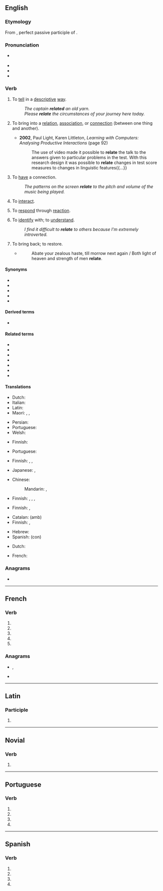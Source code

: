 {{also|relaté}}
==English==

===Etymology===
{{PIE root|en|telh₂}}
From {{der|en|la|relātus}}, perfect passive participle of {{m|la|referō||carry back; report}}.

===Pronunciation===
* {{a|GenAm|RP}} {{IPA|en|/ɹɪˈleɪt/|/ɹiˈleɪt/}}
* {{audio|en|En-us-relate.ogg|Audio (US)}}
* {{rhymes|en|eɪt}}
* {{hyphenation|en|re|late}}

===Verb===
{{en-verb|relat}}

# {{lb|en|transitive}} To [[tell]] in a [[descriptive]] [[way]].
#: ''The captain '''related''' an old yarn.''
#: ''Please '''relate''' the circumstances of your journey here today.''
# {{lb|en|transitive}} To bring into a [[relation]], [[association]], or [[connection]] (between one thing and another).
#* '''2002''', Paul Light, Karen Littleton, ''Learning with Computers: Analysing Productive Interactions'' (page 92)
#*: The use of video made it possible to '''relate''' the talk to the answers given to particular problems in the test. With this research design it was possible to '''relate''' changes in test score measures to changes in linguistic features{{...}}
# {{lb|en|intransitive}} To [[have]] a connection.
#: ''The patterns on the screen '''relate''' to the pitch and volume of the music being played.''
# {{lb|en|intransitive}} To [[interact]].
# {{lb|en|intransitive}} To [[respond]] through [[reaction]].
# {{lb|en|intransitive|with '''to'''}} To [[identify]] with; to [[understand]].
#: ''I find it difficult to '''relate''' to others because I'm extremely introverted.''
# {{lb|en|obsolete}} To bring back; to restore.
#* {{rfdatek|en|Spenser}}
#*: Abate your zealous haste, till morrow next again / Both light of heaven and strength of men '''relate'''.

====Synonyms====
* {{l|en|chronicle}}
* {{l|en|describe}}
* {{l|en|divulge}}
* {{l|en|recount}}
* {{l|en|state}}

====Derived terms====
* {{l|en|aforerelated}}

====Related terms====
* {{l|en|relatable}}
* {{l|en|relater}}
* {{l|en|relation}}
* {{l|en|relationship}}
* {{l|en|relative}}
* {{l|en|refer}}
* {{l|en|reference}}

====Translations====
{{trans-see|to narrate|narrate}}

{{trans-top|to tell in a descriptive manner}}
* Dutch: {{t+|nl|vertellen}}
* Italian: {{t+|it|riferire}}
* Latin: {{t|la|narrō}}
* Maori: {{t|mi|āmiki}}, {{t|mi|āmiku}}, {{t|mi|whiti}}
{{trans-mid}}
* Persian: {{t+|fa|روایت کردن}}
* Portuguese: {{t+|pt|relatar}}
* Welsh: {{t+|cy|adrodd}}
{{trans-bottom}}

{{trans-top|to give an association}}
* Finnish: {{t|fi|tuoda mieleen}}
{{trans-mid}}
* Portuguese: {{t+|pt|relacionar}}
{{trans-bottom}}

{{trans-top|to make a connection from something to something else}}
* Finnish: {{t+|fi|liittää}}, {{t+|fi|yhdistää}}, {{t+|fi|samaistaa}}
{{trans-mid}}
* Japanese: {{t|ja|関連付ける|tr=kanren-zukeru}}, {{t|ja|結び付ける|tr=musubi tsukeru}}
{{trans-bottom}}

{{trans-top|to have a connection}}
* Chinese:
*: Mandarin: {{t+|cmn|有關}}, {{t+|cmn|有关|tr=yŏuguān}}
{{trans-mid}}
* Finnish: {{t+|fi|liittyä}}, {{t+|fi|yhdistyä}}, {{t+|fi|samastua}}, {{t+|fi|samaistua}}
{{trans-bottom}}

{{trans-see|to interact|interact}}

{{trans-top|to respond through reaction}}
* Finnish: {{t+|fi|vastata}}, {{t+|fi|reagoida}}
{{trans-mid}}
{{trans-bottom}}

{{trans-top|to identify with, understand}}
* Catalan: {{t|ca|indentificar-se}} (amb)
* Finnish: {{t+|fi|ymmärtää}}, {{t+|fi|samastua}}
{{trans-mid}}
* Hebrew: {{t|he|הזדהה|alt=הזדהה (עם)|tr=hizdahá}}
* Spanish: {{t+|es|identificarse}} (con)
{{trans-bottom}}

{{checktrans-top}}
* Dutch: {{t+check|nl|relateren}}
{{trans-mid}}
* French: {{t+check|fr|concerner}}
{{trans-bottom}}

===Anagrams===
* {{anagrams|en|a=aeelrt|Aertel|Tralee|alreet|e-alert|earlet|elater|telera}}

----

==French==

===Verb===
{{head|fr|verb form}}

# {{inflection of|fr|relater||1|s|pres|indc}}
# {{inflection of|fr|relater||3|s|pres|indc}}
# {{inflection of|fr|relater||1|s|pres|subj}}
# {{inflection of|fr|relater||3|s|pres|subj}}
# {{inflection of|fr|relater||2|s|impr}}

===Anagrams===
* {{l|fr|alerte}}, {{l|fr|alerté}}
* {{l|fr|étaler}}

----

==Latin==

===Participle===
{{la-part-form|relāte}}

# {{inflection of|la|relātus||voc|m|s}}

----

==Novial==

===Verb===
{{head|nov|verb}}

# {{l|en|relate}}

----

==Portuguese==

===Verb===
{{head|pt|verb form}}

# {{pt-verb form of|relatar|ar|imperative|affirmative|singular|third}}
# {{pt-verb form of|relatar|ar|imperative|negative|singular|third}}
# {{pt-verb form of|relatar|ar|subjunctive|present|singular|first}}
# {{pt-verb form of|relatar|ar|subjunctive|present|singular|third}}

----

==Spanish==

===Verb===
{{head|es|verb form}}

# {{es-verb form of|ending=ar|mood=imperative|pers=2|formal=yes|number=singular|relatar}}
# {{es-verb form of|ending=ar|mood=subjunctive|tense=present|pers=1|number=singular|relatar}}
# {{es-verb form of|ending=ar|mood=subjunctive|tense=present|pers=2|formal=yes|number=singular|relatar}}
# {{es-verb form of|ending=ar|mood=subjunctive|tense=present|pers=3|number=singular|relatar}}